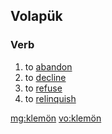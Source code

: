 ==Volapük==

===Verb===
{{head|vo|verb}}

# to [[abandon]] 
# to [[decline]]
# to [[refuse]]
# to [[relinquish]]

[[mg:klemön]]
[[vo:klemön]]